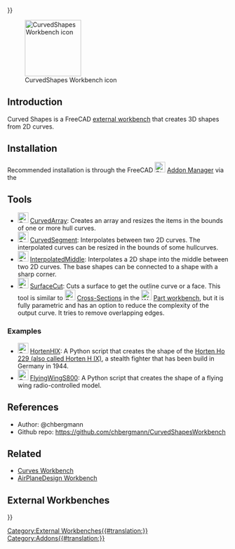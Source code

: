 <languages/>
{{UnfinishedDocu{{#translation:}}}}
<translate>

<!--T:18-->
[[File:CurvedShapes_workbench_icon.svg|thumb|128px|CurvedShapes Workbench icon]]

</translate>
{{TOCright}}
<translate>

==Introduction== <!--T:2-->

<!--T:3-->
Curved Shapes is a FreeCAD [[External_workbenches|external workbench]] that creates 3D shapes from 2D curves. 

==Installation== <!--T:4-->

<!--T:5-->
Recommended installation is through the FreeCAD [[Image:Std_AddonMgr.svg|24px|link=Std_AddonMgr]] [[Std_AddonMgr|Addon Manager]] via the {{MenuCommand|Tools → Addon Manager}}

==Tools== <!--T:7-->

<!--T:8-->
* [[Image:CurvedShapes_CurvedArray.svg|24px|link=CurvedShapes_CurvedArray]] [[CurvedShapes_CurvedArray|CurvedArray]]: Creates an array and resizes the items in the bounds of one or more hull curves.
* [[Image:CurvedShapes_CurvedSegment.svg|24px|link=CurvedShapes_CurvedSegment]] [[CurvedShapes_CurvedSegment|CurvedSegment]]: Interpolates between two 2D curves. The interpolated curves can be resized in the bounds of some hullcurves.
* [[Image:CurvedShapes_InterpolatedMiddle.svg|24px|link=CurvedShapes_InterpolatedMiddle]] [[CurvedShapes_InterpolatedMiddle|InterpolatedMiddle]]: Interpolates a 2D shape into the middle between two 2D curves. The base shapes can be connected to a shape with a sharp corner.
* [[Image:CurvedShapes_SurfaceCut.svg|24px|link=CurvedShapes_SurfaceCut]] [[CurvedShapes_SurfaceCut|SurfaceCut]]: Cuts a surface to get the outline curve or a face. This tool is similar to [[Image:Part_CrossSections.svg|24px]]  [[Part_CrossSections|Cross-Sections]] in the [[Image:Workbench_Part.svg|24px]] [[Part_Workbench|Part workbench]], but it is fully parametric and has an option to reduce the complexity of the output curve. It tries to remove overlapping edges.

=== Examples === <!--T:9-->

<!--T:10-->
* [[Image:CurvedShapes_HortenHIX.svg|24px|link=CurvedShapes_HortenHIX]] [[CurvedShapes_HortenHIX|HortenHIX]]: A Python script that creates the shape of the [https://en.wikipedia.org/wiki/Horten_Ho_229 Horten Ho 229 (also called Horten H IX)], a stealth fighter that has been build in Germany in 1944.
* [[Image:CurvedShapes_FlyingWingS800.svg|24px|link=CurvedShapes_FlyingWingS800]] [[CurvedShapes_FlyingWingS800|FlyingWingS800]]: A Python script that creates the shape of a flying wing radio-controlled model.

==References== <!--T:11-->

<!--T:12-->
* Author: @chbergmann
* Github repo: https://github.com/chbergmann/CurvedShapesWorkbench

==Related== <!--T:13-->

<!--T:14-->
* [[Curves_Workbench|Curves Workbench]]
* [https://github.com/FredsFactory/FreeCAD_AirPlaneDesign AirPlaneDesign Workbench]

==External Workbenches== <!--T:15-->

</translate>
[[Category:External Workbenches{{#translation:}}]]
[[Category:Addons{{#translation:}}]]
{{Userdocnavi{{#translation:}}}}